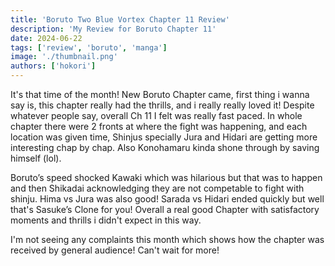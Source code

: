 ```yaml
---
title: 'Boruto Two Blue Vortex Chapter 11 Review'
description: 'My Review for Boruto Chapter 11'
date: 2024-06-22
tags: ['review', 'boruto', 'manga']
image: './thumbnail.png'
authors: ['hokori']
---
```


It's that time of the month! New Boruto Chapter came, first thing i wanna say is, this chapter really had the thrills, and i really really loved it! Despite whatever people say, overall Ch 11 I felt was really fast paced. In whole chapter there were 2 fronts at where the fight was happening, and each location was given time, Shinjus specially Jura and Hidari are getting more interesting chap by chap. Also Konohamaru kinda shone through by saving himself (lol).

Boruto’s speed shocked Kawaki which was hilarious but that was to happen and then Shikadai acknowledging they are not competable to fight with shinju. Hima vs Jura was also good! Sarada vs Hidari ended quickly but well that's Sasuke’s Clone for you! Overall a real good Chapter with satisfactory moments and thrills i didn't expect in this way.

I'm not seeing any complaints this month which shows how the chapter was received by general audience! Can't wait for more!
